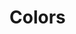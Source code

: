 
<Meta title="System/Colors" />

# Colors
<ColorPalette>
  <ColorItem
    title="theme.color.greyscale"
    subtitle="Some of the greys"
    colors={{ White: '#FFFFFF', Alabaster: '#F8F8F8', Concrete: '#F3F3F3' }}
  />
  <ColorItem
    title="theme.color.primary"
    subtitle="Coral"
    colors={{ WildWatermelon: '#FF4785' }}
  />
  <ColorItem
    title="theme.color.secondary"
    subtitle="Ocean"
    colors={{ DodgerBlue: '#1EA7FD' }}
  />
  <ColorItem
    title="theme.color.positive"
    subtitle="Green"
    colors={{
      Apple: 'rgba(102,191,60,1)',
      Apple80: 'rgba(102,191,60,.8)',
      Apple60: 'rgba(102,191,60,.6)',
      Apple30: 'rgba(102,191,60,.3)',
    }}
  />
  <ColorItem
    title="gradient"
    subtitle="Grayscale"
    colors={{
      Gradient: 'linear-gradient(to right,white,black)',
    }}
  />
  <ColorItem
    title="gradient"
    subtitle="Grayscale"
    colors={['linear-gradient(65deg,white,black)']}
  />
</ColorPalette>